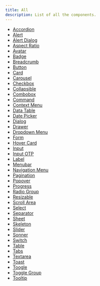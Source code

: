 ```yaml
---
title: All
description: List of all the components.
---
```


- [Accordion](/docs/ui/accordion)
- [Alert](/docs/ui/alert)
- [Alert Dialog](/docs/ui/alert-dialog)
- [Aspect Ratio](/docs/ui/aspect-ratio)
- [Avatar](/docs/ui/avatar)
- [Badge](/docs/ui/badge)
- [Breadcrumb](/docs/ui/breadcrumb)
- [Button](/docs/ui/button)
- [Card](/docs/ui/card)
- [Carousel](/docs/ui/carousel)
- [Checkbox](/docs/ui/checkbox)
- [Collapsible](/docs/ui/collapsible)
- [Combobox](/docs/ui/combobox)
- [Command](/docs/ui/command)
- [Context Menu](/docs/ui/context-menu)
- [Data Table](/docs/ui/data-table)
- [Date Picker](/docs/ui/date-picker)
- [Dialog](/docs/ui/dialog)
- [Drawer](/docs/ui/drawer)
- [Dropdown Menu](/docs/ui/dropdown-menu)
- [Form](/docs/ui/form)
- [Hover Card](/docs/ui/hover-card)
- [Input](/docs/ui/input)
- [Input OTP](/docs/ui/input-otp)
- [Label](/docs/ui/label)
- [Menubar](/docs/ui/menubar)
- [Navigation Menu](/docs/ui/navigation-menu)
- [Pagination](/docs/ui/pagination)
- [Popover](/docs/ui/popover)
- [Progress](/docs/ui/progress)
- [Radio Group](/docs/ui/radiogroup)
- [Resizable](/docs/ui/resizable)
- [Scroll Area](/docs/ui/scroll-area)
- [Select](/docs/ui/select)
- [Separator](/docs/ui/separator)
- [Sheet](/docs/ui/sheet)
- [Skeleton](/docs/ui/skeleton)
- [Slider](/docs/ui/slider)
- [Sonner](/docs/ui/sonner)
- [Switch](/docs/ui/switch)
- [Table](/docs/ui/table)
- [Tabs](/docs/ui/tabs)
- [Textarea](/docs/ui/textarea)
- [Toast](/docs/ui/toast)
- [Toogle](/docs/ui/toggle)
- [Toggle Group](/docs/ui/toggle-group)
- [Tooltip](/docs/ui/tooltip)
